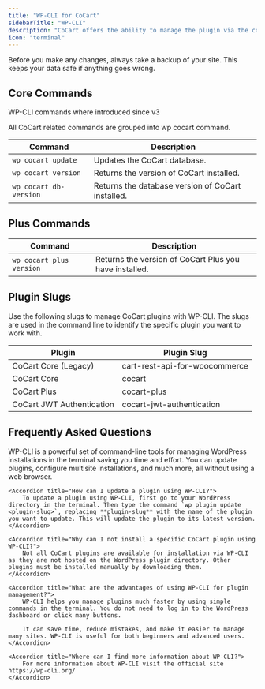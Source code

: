 ```yaml
---
title: "WP-CLI for CoCart"
sidebarTitle: "WP-CLI"
description: "CoCart offers the ability to manage the plugin via the command-line, using WP CLI."
icon: "terminal"
---
```


<Tip>
    Before you make any changes, always take a backup of your site. This keeps your data safe if anything goes wrong.
</Tip>

## Core Commands

<Note>
    WP-CLI commands where introduced since v3
</Note>

All CoCart related commands are grouped into wp cocart command.

| Command                | Description                                       |
| ---------------------- | ------------------------------------------------- |
| `wp cocart update`     | Updates the CoCart database.                      |
| `wp cocart version`    | Returns the version of CoCart installed.          |
| `wp cocart db-version` | Returns the database version of CoCart installed. |

## Plus Commands

| Command                  | Description                                            |
| ------------------------ | ------------------------------------------------------ |
| `wp cocart plus version` | Returns the version of CoCart Plus you have installed. |

## Plugin Slugs

Use the following slugs to manage CoCart plugins with WP-CLI. The slugs are used in the command line to identify the specific plugin you want to work with.

| Plugin                    | Plugin Slug                   |
| ------------------------- | ----------------------------- |
| CoCart Core (Legacy)      | cart-rest-api-for-woocommerce |
| CoCart Core               | cocart                        |
| CoCart Plus               | cocart-plus                   |
| CoCart JWT Authentication | cocart-jwt-authentication     |

## Frequently Asked Questions

<AccordionGroup>
    <Accordion title="What is WP-CLI?">
        WP-CLI is a powerful set of command-line tools for managing WordPress installations in the terminal saving you time and effort. You can update plugins, configure multisite installations, and much more, all without using a web browser.
    </Accordion>

    <Accordion title="How can I update a plugin using WP-CLI?">
        To update a plugin using WP-CLI, first go to your WordPress directory in the terminal. Then type the command `wp plugin update <plugin-slug>`, replacing **plugin-slug** with the name of the plugin you want to update. This will update the plugin to its latest version.
    </Accordion>

    <Accordion title="Why can I not install a specific CoCart plugin using WP-CLI?">
        Not all CoCart plugins are available for installation via WP-CLI as they are not hosted on the WordPress plugin directory. Other plugins must be installed manually by downloading them.
    </Accordion>

    <Accordion title="What are the advantages of using WP-CLI for plugin management?">
        WP-CLI helps you manage plugins much faster by using simple commands in the terminal. You do not need to log in to the WordPress dashboard or click many buttons.

        It can save time, reduce mistakes, and make it easier to manage many sites. WP-CLI is useful for both beginners and advanced users.
    </Accordion>

    <Accordion title="Where can I find more information about WP-CLI?">
        For more information about WP-CLI visit the official site https://wp-cli.org/
    </Accordion>
</AccordionGroup>
